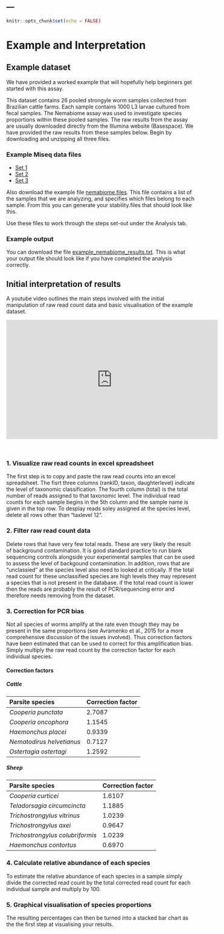 ---
---

```r
knitr::opts_chunk$set(echo = FALSE)
```

# Example and Interpretation {.tabset .tabset-pills .tabset-fade}

## Example dataset

We have provided a worked example that will hopefully help beginners get started with this assay.

This dataset contains 26 pooled strongyle worm samples collected from Brazilian cattle farms. Each sample contains 1000 L3 larvae cultured from fecal samples. The Nemabiome assay was used to investigate species proportions within these pooled samples. The raw results from the assay are usually downloaded directly from the Illumina website (Basespace). We have provided the raw results from these samples below. Begin by downloading and unzipping all three files.


### Example Miseq data files
- <a href="downloads/Fastq_files_set1.zip" download>Set 1</a>
- <a href="downloads/Fastq_files_set2.zip" download>Set 2</a>
- <a href="downloads/Fastq_files_set3.zip" download>Set 3</a>

Also download the example file <a href = "downloads/nemabiome.files" download>nemabiome.files</a>. This file contains a list of the samples that we are analyzing, and specifies which files belong to each sample. From this you can generate your stability.files that should look like this.

Use these files to work through the steps set-out under the Analysis tab.

### Example output

You can download the file <a href = "downloads/example_nemabiome_results.txt" download>example_nemabiome_results.txt</a>. This is what your output file should look like if you have completed the analysis correctly. 


## Initial interpretation of results

A youtube video outlines the main steps involved with the initial manipulation of raw read count data and basic visualisation of the example dataset.

<iframe width="560" height="315" src="https://www.youtube.com/embed/OkTVcnbskTw" frameborder="0" allowfullscreen></iframe>
<br>

### 1. Visualize raw read counts in excel spreadsheet

The first step is to copy and paste the raw read counts into an excel spreadsheet. The fisrt three columns (rankID, taxon, daughterlevel) indicate the level of taxonomic classification. The fourth column (total) is the total number of reads assigned to that taxonomic level. The individual read counts for each sample begins in the 5th column and the sample name is given in the top row. To desplay reads soley assigned at the species level, delete all rows other than "taxlevel 12".

### 2. Filter raw read count data

Delete rows that have very few total reads. These are very likely the result of background contamination. It is good standard practice to run blank sequencing controls alongside your experimental samples that can be used to assess the level of backgound  contamination. 
In addition, rows that are "unclassied" at the species level also need to looked at critically. If the total read count for these unclassified species are high levels they may represent a species that is not present in the database. if the total read count is lower then the reads are probably the result of PCR/sequencing error and therefore needs removing from the dataset.

### 3. Correction for PCR bias

Not all species of worms amplify at the rate even though they may be present in the same proportions (see Avramenko et al., 2015 for a more comprehensive discussion of the issues involved). Thus correction factors have been estimated that can be used to correct for this amplification bias. Simply multiply the raw read count by the correction factor for each individual species.

#### Correction factors

##### **Cattle** 

|Parsite species|Correction factor|
|:---|:---|
|*Cooperia punctata*|2.7087|
|*Cooperia oncophora*|1.1545|
|*Haemonchus placei*|0.9339|
|*Nematodirus helvetianus*|0.7127|
|*Ostertagia ostertagi*|1.2592|

##### **Sheep**

|Parsite species|Correction factor|
|:---|:---|
|*Cooperia curticei*|1.6107|
|*Teladorsagia circumcincta*|1.1885|
|*Trichostrongylus vitrinus*|1.0239|
|*Trichostrongylus axei*|0.9647|
|*Trichostrongylus colubriformis*|1.0239|
|*Haemonchus contortus*|0.6970|  

### 4. Calculate relative abundance of each species

To estimate the relative abundance of each species in a sample simply divide the corrected read count by the total corrected read count for each individual sample and multiply by 100.

### 5. Graphical visualisation of species proportions
The resulting percentages can then be turned into a stacked bar chart as the the first step at visualising your results. 

